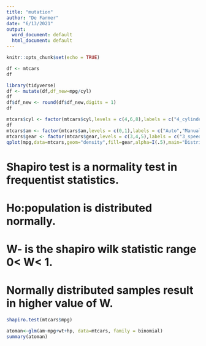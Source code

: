 ---
title: "mutation"
author: "De Farmer"
date: "6/13/2021"
output:
  word_document: default
  html_document: default
---

```{r setup, include=FALSE}
knitr::opts_chunk$set(echo = TRUE)
```

```{r}
df <- mtcars
df
```

```{r}
library(tidyverse)
df <- mutate(df,df_new=mpg/cyl)
df
df$df_new <- round(df$df_new,digits = 1)
df
```
```{r}
mtcars$cyl <- factor(mtcars$cyl,levels = c(4,6,8),labels = c("4_cylinders","6_cylinders","8_cylinders"))
df
mtcars$am <- factor(mtcars$am,levels = c(0,1),labels = c("Auto","Manual"))
mtcars$gear <- factor(mtcars$gear,levels = c(3,4,5),labels = c("3_speed","4_speed","5_speed"))
qplot(mpg,data=mtcars,geom="density",fill=gear,alpha=I(.5),main="Distribution Of Gas Milage",xlab="Miles per Gallon",ylab="Density")
```
# **Shapiro test** is a normality test in frequentist statistics.
# Ho:population is distributed normally.

# W- is the shapiro wilk statistic range 0< W< 1.

# Normally distributed samples result in higher value of W.

```{r}
shapiro.test(mtcars$mpg)

```
```{r}
atoman<-glm(am~mpg+wt+hp, data=mtcars, family = binomial)
summary(atoman)
```

